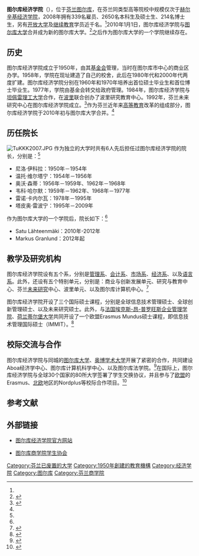 {{coord|60|27|17|N|22|17|19|E|display=title|type:edu}}
{{noteTA
|1=zh:圖爾庫; zh-hans:图尔库; zh-tw:土庫;
}}
{{University
|name            = 图尔库经济学院
|native_name     = Turun Kauppakorkeakoulu
|latin_name      = 
|image           = [[File:TuKKK_logo.gif|200px]]
|motto           = 
|established     = 1950年
|type            = 公立
|endowment       = 
|president       = 
|dean            = Markus Granlund<ref name="tse历史"/>
|faculty         = 
|staff           = 303 （2015年）<ref name="Figures"/>
|students        = 
|undergrad       = 1763<ref name="Figures"/>
|postgrad        = 1156<ref name="Figures"/>
|doctoral        = 167<ref name="Figures"/>
|city            = [[图尔库|图尔库]]
|state           = 
|country         = [[芬兰|芬兰]]
|campus          = 
|mascot          = 
|religion        = 
|affiliations    = 
|footnotes       = 
|website         = {{URL|http://www.utu.fi/fi/yksikot/tse/}}
|address         = 
|logo            = 
}}
'''图尔库经济学院'''（{{lang-fi|Turun Kauppakorkeakoulu}}），位于[[芬兰|芬兰]][[图尔库|图尔库]]，在芬兰同类型高等院校中规模仅次于[[赫尔辛基经济学院|赫尔辛基经济学院]]，2008年拥有339名雇员、2650名本科生及硕士生、214名博士生，另有[[开放大学|开放大学]]及[[继续教育|继续教育]]学员近千名。<ref name="number"/>2010年1月1日，图尔库经济学院与[[图尔库大学|图尔库大学]]合并成为新的图尔库大学。<ref name="merge">{{cite web |url=http://www.utu.fi/en/content/news/UTU_and_TSE_merger.html |title=University of Turku and Turku School of Economics to merge |publisher=[[图尔库大学|图尔库大学]] |date=2009年2月18日 |accessdate=2009年4月25日 |language=en |deadurl=yes |archiveurl=https://web.archive.org/web/20120312172735/http://www.utu.fi/en/content/news/UTU_and_TSE_merger.html |archivedate=2012年3月12日 }}</ref>之后作为图尔库大学的一个学院继续存在。

== 历史 ==
图尔库经济学院成立于1950年，由其[[基金会|基金会]]管理，当时在图尔库市中心的商业区办学。1958年，学院在现址建造了自己的校舍，此后在1980年代和2000年代两度扩建。图尔库经济学院分别在1960年和1970年培养出首位硕士毕业生和首位博士毕业生。1977年，学院由基金会转交给政府管理。1984年，图尔库经济学院与[[坦佩雷理工大学|坦佩雷理工大学]]合作，在[[波里|波里]]联合创办了波里研究教育中心。1992年，芬兰未来研究中心在图尔库经济学院成立。<ref name="history">{{cite web |url=http://www.tse.fi/EN/about/basicinformation/Pages/history.aspx |title=History |publisher=图尔库经济学院 |date= |accessdate=2009年4月25日 |language=en |archive-url=https://web.archive.org/web/20110514190343/http://www.tse.fi/EN/about/basicinformation/Pages/history.aspx |archive-date=2011年5月14日 |dead-url=yes }}</ref>作为芬兰近年来[[高等教育|高等教育]]改革的组成部分，图尔库经济学院于2010年初与图尔库大学合并。<ref name="merge"/>

== 历任院长 ==
[[File:TuKKK2007.JPG|thumb]]
作为独立的大学时共有6人先后担任过图尔库经济学院的院长，分别是：<ref name="history"/>
* 尼洛·伊科拉：1950年－1954年
* 温托·维尔塔宁：1954年－1956年
* 奥沃·森蒂：1956年－1959年、1962年－1968年
* 韦科·哈尔默：1959年－1962年、1968年－1977年
* 雷诺·卡内尔瓦：1978年－1995年
* 塔皮奥·雷波宁：1995年－2009年

作为图尔库大学的一个学院后，院长如下：<ref name="tse历史"/>
* Satu Lähteenmäki：2010年-2012年
* Markus Granlund：2012年起

== 教学及研究机构 ==
图尔库经济学院设有五个系，分别是[[管理学|管理系]]、[[会计学|会计系]]、[[市场学|市场系]]、[[经济学|经济系]]、以及[[语言学|语言系]]。此外，还设有五个特别单元，分别是：商业与创新发展单元、研究与教育中心、芬兰[[未来学|未来研究]]中心、波里单元、以及图尔库计算机中心。<ref name="organisation">{{cite web |url=http://www.tse.fi/EN/about/aboutadministration/Pages/organisation.aspx |title=Organisation |publisher=图尔库经济学院 |date= |accessdate=2009年4月25日 |language=en }}{{Dead link|date=2019年10月 |bot=InternetArchiveBot |fix-attempted=yes }}</ref>

图尔库经济学院开设了三个国际硕士课程，分别是全球信息技术管理硕士、全球创新管理硕士、以及未来研究硕士。此外，与[[法国|法国]][[埃克斯-昂-普罗旺斯企业管理学院|埃克斯-昂-普罗旺斯企业管理学院]]、[[荷兰|荷兰]][[蒂尔堡大学|蒂尔堡大学]]共同开设了一个欧盟Erasmus Mundus硕士课程，即信息技术管理国际硕士（IMMIT）。<ref>{{cite web |url=http://www.tse.fi/EN/studying/prospectivestudents/mastersdegreeprogrammes/Pages/default.aspx |title=Master's degree programmes |publisher=图尔库经济学院 |date= |accessdate=2009年4月25日 |language=en |archive-url=https://web.archive.org/web/20090413074539/http://www.tse.fi/EN/studying/prospectivestudents/mastersdegreeprogrammes/Pages/default.aspx |archive-date=2009年4月13日 |dead-url=yes }}</ref>

== 校际交流与合作 ==
图尔库经济学院与同城的[[图尔库大学|图尔库大学]]、[[奥博学术大学|奥博学术大学]]开展了紧密的合作，共同建设Aboa经济学中心、图尔库计算机科学中心、以及图尔库法学院。<ref>{{cite web |url=http://www.tse.fi/EN/about/cooperation/Pages/regionalcooperation.aspx |title=Regional Cooperation |publisher=图尔库经济学院 |date= |accessdate=2009年4月25日 |language=en |archive-url=https://web.archive.org/web/20090627231023/http://www.tse.fi/EN/about/cooperation/Pages/regionalcooperation.aspx |archive-date=2009年6月27日 |dead-url=yes }}</ref>在国际上，图尔库经济学院与全球30个国家的80所大学签署了学生交换协议，并且参与了[[欧盟|欧盟]]的Erasmus、[[北欧|北欧]]地区的Nordplus等校际合作项目。<ref>{{cite web |url=http://www.tse.fi/EN/about/cooperation/Pages/internationalcooperation.aspx |title=International Cooperation |publisher=图尔库经济学院 |date= |accessdate=2009年4月25日 |language=en |archive-url=https://web.archive.org/web/20090627231018/http://www.tse.fi/EN/about/cooperation/Pages/internationalcooperation.aspx |archive-date=2009年6月27日 |dead-url=yes }}</ref>

== 参考文献 ==
{{Reflist|30em|refs=
<ref name="number">{{cite web |url=http://www.tse.fi/EN/about/basicinformation/Pages/key%C2%B4numbers.aspx |title=Key Numbers |publisher=图尔库经济学院 |date= |accessdate=2009年4月25日 |language=en |archive-url=https://web.archive.org/web/20110514030825/http://www.tse.fi/EN/ABOUT/BASICINFORMATION/Pages/key%C2%B4numbers.aspx |archive-date=2011年5月14日 |dead-url=yes }}</ref>

<ref name="tse历史">{{cite web | url = http://www.utu.fi/fi/yksikot/tse/tietoa/historia/Sivut/home.aspx | title = Turun kauppakorkeakoulun historia | language = fi | publisher = Turun yliopisto | accessdate = 2016-09-07 | archive-url = https://web.archive.org/web/20160821040836/http://www.utu.fi/fi/yksikot/tse/tietoa/historia/Sivut/home.aspx | archive-date = 2016-08-21 | dead-url = yes }}</ref>

<ref name="Figures">{{cite web | url = http://www.utu.fi/en/units/tse/about/key-figures/Pages/home.aspx | title = Turku School of Economics / About the School / Key Figures | language = en | publisher = University of Turku | accessdate = 2016-09-07 | archive-url = https://web.archive.org/web/20160828174732/http://www.utu.fi/en/units/tse/about/key-figures/Pages/home.aspx | archive-date = 2016-08-28 | dead-url = yes }}</ref>
}}

== 外部链接 ==
* {{Fi icon}}{{Sv icon}}{{En icon}}[https://web.archive.org/web/20180515192140/http://www.utu.fi/fi/yksikot/tse/ 图尔库经济学院官方网站]
* {{Fi icon}}{{En icon}}[http://www.tuky.fi/ 图尔库商学院学生协会]{{Wayback|url=http://www.tuky.fi/ |date=20090507182415 }}

[[Category:芬兰已废置的大学|Category:芬兰已废置的大学]]
[[Category:1950年創建的教育機構|Category:1950年創建的教育機構]]
[[Category:经济学院|Category:经济学院]]
[[Category:图尔库|Category:图尔库]]
[[Category:芬兰商学院|Category:芬兰商学院]]